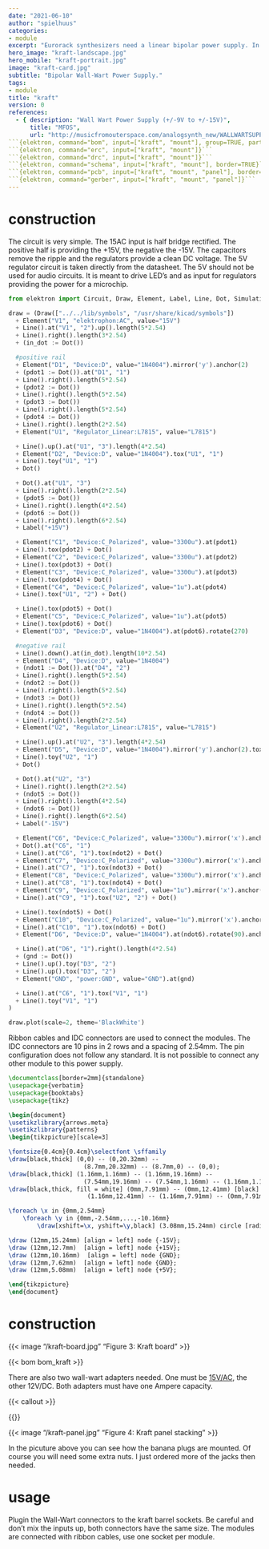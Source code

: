 ```yaml
---
date: "2021-06-10"
author: "spielhuus"
categories:
- module
excerpt: "Eurorack synthesizers need a linear bipolar power supply. In order not to have to work with mains voltage, a wall-wart adapter is used for power input. This power supply will provide +-15V/1A and 5V/1A. The current for +-15V is split, there is 500mA available on each rail. For the bipolar source, a 15V AC adapter is needed. The 5V source is generated by a 12V DC adapter. The circuit is largely from the MFOS Wall Wart Power Supply by Ray Wilson."
hero_image: "kraft-landscape.jpg"
hero_mobile: "kraft-portrait.jpg"
image: "kraft-card.jpg"
subtitle: "Bipolar Wall-Wart Power Supply."
tags:
- module
title: "kraft"
version: 0
references:
  - { description: "Wall Wart Power Supply (+/-9V to +/-15V)",
      title: "MFOS",
      url: "http://musicfromouterspace.com/analogsynth_new/WALLWARTSUPPLY/WALLWARTSUPPLY.php" }
```{elektron, command="bom", input=["kraft", "mount"], group=TRUE, partlist="../../lib/partlist.yaml"}```
```{elektron, command="erc", input=["kraft", "mount"]}```
```{elektron, command="drc", input=["kraft", "mount"]}```
```{elektron, command="schema", input=["kraft", "mount"], border=TRUE}```
```{elektron, command="pcb", input=["kraft", "mount", "panel"], border=FALSE} ```
```{elektron, command="gerber", input=["kraft", "mount", "panel"]}```
---
```


# construction

The circuit is very simple. The 15AC input is half bridge rectified. The positive half is providing the +15V, the negative the -15V. The capacitors remove the ripple and the regulators provide a clean DC voltage. The 5V regulator circuit is taken directly from the datasheet. The 5V should not be used for audio circuits. It is meant to drive LED's and as input for regulators providing the power for a microchip.

```python
from elektron import Circuit, Draw, Element, Label, Line, Dot, Simulation

draw = (Draw(["../../lib/symbols", "/usr/share/kicad/symbols"])
  + Element("V1", "elektrophon:AC", value="15V")
  + Line().at("V1", "2").up().length(5*2.54)
  + Line().right().length(3*2.54)
  + (in_dot := Dot())

  #positive rail
  + Element("D1", "Device:D", value="1N4004").mirror('y').anchor(2)
  + (pdot1 := Dot()).at("D1", "1")
  + Line().right().length(5*2.54)
  + (pdot2 := Dot())
  + Line().right().length(5*2.54)
  + (pdot3 := Dot())
  + Line().right().length(5*2.54)
  + (pdot4 := Dot())
  + Line().right().length(2*2.54)
  + Element("U1", "Regulator_Linear:L7815", value="L7815")

  + Line().up().at("U1", "3").length(4*2.54)
  + Element("D2", "Device:D", value="1N4004").tox("U1", "1")
  + Line().toy("U1", "1")
  + Dot()

  + Dot().at("U1", "3")
  + Line().right().length(2*2.54)
  + (pdot5 := Dot())
  + Line().right().length(4*2.54)
  + (pdot6 := Dot())
  + Line().right().length(6*2.54)
  + Label("+15V")

  + Element("C1", "Device:C_Polarized", value="3300u").at(pdot1)
  + Line().tox(pdot2) + Dot()
  + Element("C2", "Device:C_Polarized", value="3300u").at(pdot2)
  + Line().tox(pdot3) + Dot()
  + Element("C3", "Device:C_Polarized", value="3300u").at(pdot3)
  + Line().tox(pdot4) + Dot()
  + Element("C4", "Device:C_Polarized", value="1u").at(pdot4)
  + Line().tox("U1", "2") + Dot()

  + Line().tox(pdot5) + Dot()
  + Element("C5", "Device:C_Polarized", value="1u").at(pdot5)
  + Line().tox(pdot6) + Dot()
  + Element("D3", "Device:D", value="1N4004").at(pdot6).rotate(270)

  #negative rail
  + Line().down().at(in_dot).length(10*2.54)
  + Element("D4", "Device:D", value="1N4004")
  + (ndot1 := Dot()).at("D4", "2")
  + Line().right().length(5*2.54)
  + (ndot2 := Dot())
  + Line().right().length(5*2.54)
  + (ndot3 := Dot())
  + Line().right().length(5*2.54)
  + (ndot4 := Dot())
  + Line().right().length(2*2.54)
  + Element("U2", "Regulator_Linear:L7815", value="L7815")

  + Line().up().at("U2", "3").length(4*2.54)
  + Element("D5", "Device:D", value="1N4004").mirror('y').anchor(2).tox("U1", "1")
  + Line().toy("U2", "1")
  + Dot()

  + Dot().at("U2", "3")
  + Line().right().length(2*2.54)
  + (ndot5 := Dot())
  + Line().right().length(4*2.54)
  + (ndot6 := Dot())
  + Line().right().length(6*2.54)
  + Label("-15V")

  + Element("C6", "Device:C_Polarized", value="3300u").mirror('x').anchor(2).at(ndot1)
  + Dot().at("C6", "1")
  + Line().at("C6", "1").tox(ndot2) + Dot()
  + Element("C7", "Device:C_Polarized", value="3300u").mirror('x').anchor(2).at(ndot2)
  + Line().at("C7", "1").tox(ndot3) + Dot()
  + Element("C8", "Device:C_Polarized", value="3300u").mirror('x').anchor(2).at(ndot3)
  + Line().at("C8", "1").tox(ndot4) + Dot()
  + Element("C9", "Device:C_Polarized", value="1u").mirror('x').anchor(2).at(ndot4)
  + Line().at("C9", "1").tox("U2", "2") + Dot()

  + Line().tox(ndot5) + Dot()
  + Element("C10", "Device:C_Polarized", value="1u").mirror('x').anchor(2).at(ndot5)
  + Line().at("C10", "1").tox(ndot6) + Dot()
  + Element("D6", "Device:D", value="1N4004").at(ndot6).rotate(90).anchor(2)

  + Line().at("D6", "1").right().length(4*2.54)
  + (gnd := Dot())
  + Line().up().toy("D3", "2")
  + Line().up().tox("D3", "2")
  + Element("GND", "power:GND", value="GND").at(gnd)

  + Line().at("C6", "1").tox("V1", "1")
  + Line().toy("V1", "1")
)

draw.plot(scale=2, theme='BlackWhite')
```

Ribbon cables and IDC connectors are used to connect the modules. The IDC connectors are 10 pins in 2 rows and a spacing of 2.54mm. The pin configuration does not follow any standard. It is not possible to connect any other module to this power supply.

```latex
\documentclass[border=2mm]{standalone}
\usepackage{verbatim}
\usepackage{booktabs}
\usepackage{tikz}

\begin{document}
\usetikzlibrary{arrows.meta}
\usetikzlibrary{patterns}
\begin{tikzpicture}[scale=3]

\fontsize{0.4cm}{0.4cm}\selectfont \sffamily
\draw[black,thick] (0,0) -- (0,20.32mm) --
			  		 (8.7mm,20.32mm) -- (8.7mm,0) -- (0,0);
\draw[black,thick] (1.16mm,1.16mm) -- (1.16mm,19.16mm) --
			  		 (7.54mm,19.16mm) -- (7.54mm,1.16mm) -- (1.16mm,1.16mm);
\draw[black,thick, fill = white] (0mm,7.91mm) -- (0mm,12.41mm) [black] --
			  		  (1.16mm,12.41mm) -- (1.16mm,7.91mm) -- (0mm,7.91mm);

\foreach \x in {0mm,2.54mm}
	\foreach \y in {0mm,-2.54mm,...,-10.16mm}
		\draw[xshift=\x, yshift=\y,black] (3.08mm,15.24mm) circle [radius=0.32mm];

\draw (12mm,15.24mm) [align = left] node {-15V};
\draw (12mm,12.7mm)  [align = left] node {+15V};
\draw (12mm,10.16mm)  [align = left] node {GND};
\draw (12mm,7.62mm)  [align = left] node {GND};
\draw (12mm,5.08mm)  [align = left] node {+5V};

\end{tikzpicture}
\end{document}
```

# construction

{{< image "/kraft-board.jpg" "Figure 3: Kraft board" >}}

{{< bom bom_kraft >}}

There are also two wall-wart adapters needed. One must be [15V/AC](https://www.mascot.no/media/2444/8710-tech-spec_.pdf), the other 12V/DC. Both adapters must have one Ampere capacity.

{{< callout >}}

{{<report kraft kraft mount>}}

{{< image "/kraft-panel.jpg" "Figure 4: Kraft panel stacking" >}}

In the picuture above you can see how the banana plugs are mounted. Of course you will need some extra nuts. I just ordered more of the jacks then needed.

# usage


Plugin the Wall-Wart connectors to the kraft barrel sockets. Be careful and don't mix the inputs up, both connectors have the same size. The modules are connected with ribbon cables, use one socket per module.
